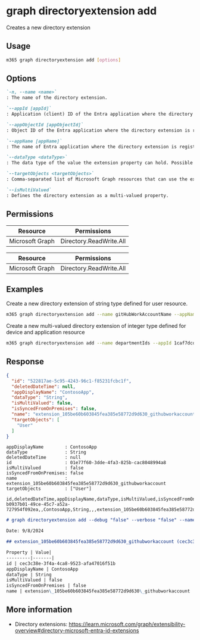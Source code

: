 
# graph directoryextension add

Creates a new directory extension

## Usage

```sh
m365 graph directoryextension add [options]
```

## Options

```md definition-list
`-n, --name <name>`
: The name of the directory extension.

`--appId [appId]`
: Application (client) ID of the Entra application where the directory extension is registered. Specify either `appId`, `appObjectId` or `appName`, but not multiple.

`--appObjectId [appObjectId]`
: Object ID of the Entra application where the directory extension is registered. Specify either `appId`, `appObjectId` or `appName`, but not multiple.

`--appName [appName]`
: The name of Entra application where the directory extension is registered. Specify either `appId`, `appObjectId` or `appName`, but not multiple.

`--dataType <dataType>`
: The data type of the value the extension property can hold. Possible values are: `Binary`, `Boolean`, `DateTime`, `Integer`, `LargeInteger` and `String`.

`--targetObjects <targetObjects>`
: Comma-separated list of Microsoft Graph resources that can use the extension. Possible values are: `User`, `Group`, `Application`, `AdministrativeUnit`, `Device` and `Organization`.

`--isMultiValued`
: Defines the directory extension as a multi-valued property.
```

<Global />

## Permissions

<Tabs>
  <TabItem value="Delegated">

  | Resource        | Permissions             |
  |-----------------|-------------------------|
  | Microsoft Graph | Directory.ReadWrite.All |

  </TabItem>
  <TabItem value="Application">

  | Resource        | Permissions             |
  |-----------------|-------------------------|
  | Microsoft Graph | Directory.ReadWrite.All |

  </TabItem>
</Tabs>

## Examples

Create a new directory extension of string type defined for user resource.

```sh
m365 graph directoryextension add --name gitHubWorkAccountName --appName ContosoApp --targetObjects User --dataType String
```

Create a new multi-valued directory extension of integer type defined for device and application resource

```sh
m365 graph directoryextension add --name departmentIds --appId 1caf7dcd-7e83-4c3a-94f7-932a1299c844 --targetObjects 'Application,Device' --dataType Integer --isMultiValued
```

## Response

<Tabs>
  <TabItem value="JSON">

  ```json
  {
    "id": "522817ae-5c95-4243-96c1-f85231fcbc1f",
    "deletedDateTime": null,
    "appDisplayName": "ContosoApp",
    "dataType": "String",
    "isMultiValued": false,
    "isSyncedFromOnPremises": false,
    "name": "extension_105be60b603845fea385e58772d9d630_githubworkaccount",
    "targetObjects": [
      "User"
    ]
  }
  ```

  </TabItem>
  <TabItem value="Text">

  ```text
  appDisplayName        : ContosoApp
  dataType              : String
  deletedDateTime       : null
  id                    : 01e77f60-3dde-4fa3-825b-cac8048994a8
  isMultiValued         : false
  isSyncedFromOnPremises: false
  name                  : extension_105be60b603845fea385e58772d9d630_githubworkaccount
  targetObjects         : ["User"]
  ```

  </TabItem>
  <TabItem value="CSV">

  ```csv
  id,deletedDateTime,appDisplayName,dataType,isMultiValued,isSyncedFromOnPremises,name
  b0937b01-49ce-45c7-a52a-727954f092ea,,ContosoApp,String,,,extension_105be60b603845fea385e58772d9d630_githubworkaccount
  ```

  </TabItem>
  <TabItem value="Markdown">

  ```md
  # graph directoryextension add --debug "false" --verbose "false" --name "githubworkaccount" --appName "ContosoApp" --dataType "String" --targetObjects "User"

  Date: 9/8/2024

  ## extension_105be60b603845fea385e58772d9d630_githubworkaccount (cec3c38e-3f4a-4ca8-9523-afa47016f51b)

  Property | Value|
  ---------|-------|
  id | cec3c38e-3f4a-4ca8-9523-afa47016f51b
  appDisplayName | ContosoApp
  dataType | String
  isMultiValued | false
  isSyncedFromOnPremises | false
  name | extension\_105be60b603845fea385e58772d9d630\_githubworkaccount
  ```

  </TabItem>
</Tabs>

## More information

- Directory extensions: https://learn.microsoft.com/graph/extensibility-overview#directory-microsoft-entra-id-extensions